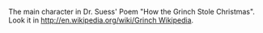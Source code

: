 The main character in Dr. Suess' Poem "How the Grinch Stole Christmas". Look it in [[http://en.wikipedia.org/wiki/Grinch Wikipedia]].